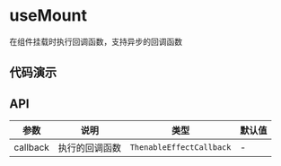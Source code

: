 
# useMount

在组件挂载时执行回调函数，支持异步的回调函数

## 代码演示

<Usage src='/hooks/use-mount/basic.tsx' title='基本' description='最简单的用法。' />

## API

| 参数     | 说明           | 类型                     | 默认值 |
| -------- | -------------- | ------------------------ | ------ |
| callback | 执行的回调函数 | `ThenableEffectCallback` | -      |
